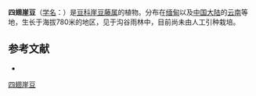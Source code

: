 {{Speciesbox
| name = 四翅崖豆
| status = 
| status_system = 
| image =
| genus = Millettia
| species = tetraptera
| authority = Kurz in Journ.
}}

'''四翅崖豆'''（[[学名|学名]]：{{lang|la|''Millettia tetraptera''}}）是[[豆科|豆科]][[崖豆藤属|崖豆藤属]]的植物。分布在[[缅甸|缅甸]]以及[[中国大陆|中国大陆]]的[[云南|云南]]等地，生长于海拔780米的地区，见于沟谷雨林中，目前尚未由人工引种栽培。

== 参考文献 ==
<div class="references-small">
* {{cite web| url =http://www.bioinfo.cn/db05/KmzwSpecies.php?action=view&id=16353| title =四翅崖豆| work =《中国高等植物数据库全库》| publisher =中国科学院微生物研究所| author =昆明植物研究所| accessdate =2009-02-25| deadurl =yes| archiveurl =https://web.archive.org/web/20160305110112/http://www.bioinfo.cn/db05/KmzwSpecies.php?action=view&id=16353| archivedate =2016-03-05}}
</div>
{{Taxonbar|from=Q10925259}}

[[Category:崖豆藤属|四翅崖豆]]


{{植物小作品}}